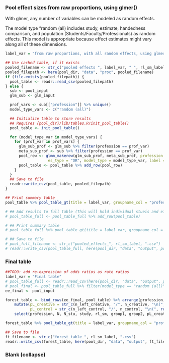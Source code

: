 ### Pool effect sizes from raw proportions, using glmer() {.tabset}

With glmer, any number of variables can be modeled as random effects.

The model type "random (all) includes study, estimate, handedness comparison, and population (Students/Faculty/Professionals) as random effects. This model is appropriate because effect estimates might vary along all of these dimensions.

```r
label_var = "from raw proportions, with all random effects, using glmer()"

## Use cached table, if it exists
pooled_filename <- str_c("pooled effects ", label_var, " ", rl_sm_label, ".csv")
pooled_filepath <- here(pool_dir, "data", "proc", pooled_filename)
if (file.exists(pooled_filepath)) {
  pool_table <- readr::read_csv(pooled_filepath)
} else {
  sub <- pool_input
  glm_sub <- glm_input

  prof_vars <- sub[["profession"]] %>% unique()
  model_type_vars <- c("random (all)")

  ## Initialize table to store results
  ## Requires {pool_dir}/lib/tables.R/init_pool_table()
  pool_table <- init_pool_table()

  for (model_type_var in model_type_vars) {
    for (prof_var in prof_vars) {
      glm_sub_prof <- glm_sub %>% filter(profession == prof_var)
      meta_sub_prof <- sub %>% filter(profession == prof_var)
      pool_row <- glmm_makerow(glm_sub_prof, meta_sub_prof, profession = prof_var,
                   es_type = "OR", model_type = model_type_var, label = "glmer")
      pool_table <- pool_table %>% add_row(pool_row)
    }
  }
  ## Save to file
  readr::write_csv(pool_table, pooled_filepath)
}

## Print summary table
pool_table %>% pool_table_gt(title = label_var, groupname_col = "profession")

# ## Add results to full table (This will hold individual stueis and effect estimates)
# pool_table_full <- pool_table_full %>% add_row(pool_table)
```

```r
# ## Print summary table
# pool_table_full %>% pool_table_gt(title = label_var, groupname_col = "profession")
```

```r
# ## Save to file
# pool_full_filename <- str_c("pooled_effects_", rl_sm_label, ".csv")
# readr::write_csv(pool_table_full, here(pool_dir, "data", "output", pool_full_filename))
```

### Final table {.active}
```r
##TODO: add re-expression of odds ratios as rate ratios
label_var = "Final table"
# pool_table_full <- readr::read_csv(here(pool_dir, "data", "output", pool_full_filename))
# pool_final <- pool_table_full %>% filter(model_type == "random (all)")
ee_final <- pool_input

forest_table <- bind_rows(ee_final, pool_table) %>% arrange(profession, N, effect) %>%
    mutate(pL_creative = str_c(n_left_creative, "/", n_creative, "\n(", round(PL_creative, 2), "%)"),
           pL_control = str_c(n_left_control, "/", n_control, "\n(", round(PL_control, 2), "%)")) %>%
    select(profession, N, N_stu, study, rl_sm, group1, group2, pL_creative, pL_control, lower, effect, upper, p, I2, comparison, model_type, label, es_type, se)

forest_table %>% pool_table_gt(title = label_var, groupname_col = "profession")

## Save to file
ft_filename <- str_c("forest_table_", rl_sm_label, ".csv")
readr::write_csv(forest_table, here(pool_dir, "data", "output", ft_filename))
```

### Blank (collapse)